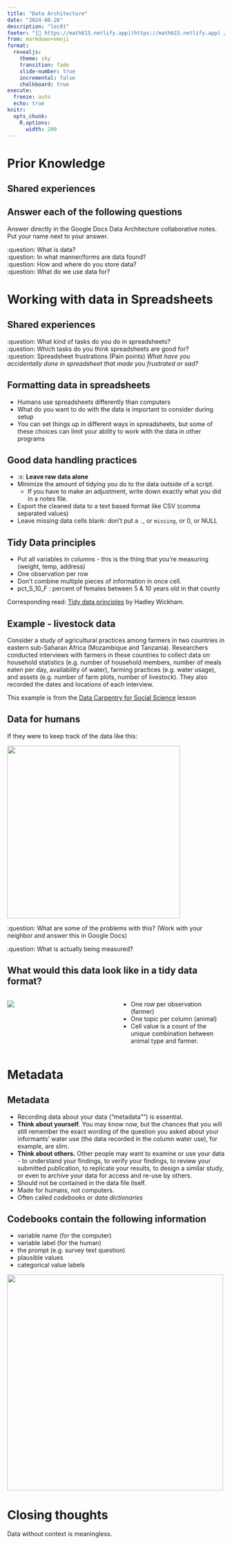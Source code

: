 ```yaml
---
title: "Data Architecture"
date: "2024-08-26"
description: "lec01"
footer: "[🔗 https://math615.netlify.app](https://math615.netlify.app) / Data Architecture"
from: markdown+emoji
format: 
  revealjs:
    theme: sky
    transition: fade
    slide-number: true
    incremental: false 
    chalkboard: true
execute:
  freeze: auto
  echo: true
knitr:
  opts_chunk: 
    R.options:
      width: 200
---
```


# Prior Knowledge

## Shared experiences

:::{.callout-note icon=false}
## Answer each of the following questions

Answer directly in the Google Docs Data Architecture collaborative notes. Put your name next to your answer. 
:::

:question: What is data?  
:question: In what manner/forms are data found?  
:question: How and where do you store data?  
:question: What do we use data for?  


# Working with data in Spreadsheets

## Shared experiences

:question: What kind of tasks do you do in spreadsheets?  
:question: Which tasks do you think spreadsheets are good for?  
:question: Spreadsheet frustrations (Pain points) _What have you accidentally done in spreadsheet that made you frustrated or sad?_


## Formatting data in spreadsheets 

* Humans use spreadsheets differently than computers
* What do you want to do with the data is important to consider during setup
* You can set things up in different ways in spreadsheets, but some of these choices can limit your ability to work with the data in other programs 


## Good data handling practices

* :x: **Leave raw data alone**
* Minimize the amount of tidying you do to the data outside of a script. 
    - If you have to make an adjustment, write down exactly what you did in a notes file. 
* Export the cleaned data to a text based format like CSV (comma separated values)
* Leave missing data cells blank: don't put a `.`, or `missing`, or 0, or NULL

## Tidy Data principles

* Put all variables in columns - this is the thing that you're measuring (weight, temp, address)
* One observation per row
* Don't combine multiple pieces of information in once cell. 
* pct_5_10_F : percent of females between 5 & 10 years old in that county

:::{.callout-tip}
Corresponding read: [Tidy data principles](https://tidyr.tidyverse.org/articles/tidy-data.html#tidying) by Hadley Wickham. 
:::


## Example - livestock data

Consider a study of agricultural practices among farmers in two countries in eastern sub-Saharan Africa (Mozambique and Tanzania). Researchers conducted interviews with farmers in these countries to collect data on household statistics (e.g. number of household members, number of meals eaten per day, availability of water), farming practices (e.g. water usage), and assets (e.g. number of farm plots, number of livestock). They also recorded the dates and locations of each interview.

::: aside
This example is from the [Data Carpentry for Social Science](https://datacarpentry.org/spreadsheets-socialsci/01-format-data/index.html) lesson
:::

## Data for humans

If they were to keep track of the data like this:

![](https://datacarpentry.org/spreadsheets-socialsci/fig/multiple-info.png){width=400 fig-align=center fig-alt="Example of multiple pieces of data in a single row"}

:question: What are some of the problems with this? (Work with your neighbor and answer this in Google Docs)

:question: What is actually being measured?


## What would this data look like in a tidy data format?

:::: {.columns}

::: {.column width="50%"}
![](https://datacarpentry.org/spreadsheets-socialsci/fig/single-info.png){fig-align=center fig-alt="The previous example in tidy data format"}
:::

::: {.column width="50%"}
* One row per observation (farmer)
* One topic per column (animal)
* Cell value is a count of the unique combination between animal type and farmer. 
:::

::::


# Metadata

## Metadata {.smaller}

* Recording data about your data ("metadata"") is essential. 
* **Think about yourself**. You may know now, but the chances that you will still remember the exact wording of the question you asked about your informants’ water use (the data recorded in the column water use), for example, are slim.
* **Think about others.** Other people may want to examine or use your data - to understand your findings, to verify your findings, to review your submitted publication, to replicate your results, to design a similar study, or even to archive your data for access and re-use by others.   
* Should not be contained in the data file itself. 
* Made for humans, not computers. 
* Often called _codebooks_ or _data dictionaries_ 


## Codebooks contain the following information {.small}

:::{layout-ncol=2}
* variable name (for the computer)
* variable label (for the human) 
* the prompt (e.g. survey text question)
* plausible values
* categorical value labels
    
![](images/example_codebook.png){width=500 fig-align=center fig-alt="Screenshot of a codebook entry"}
:::



# Closing thoughts 

:::{.callout-warning}
Data without context is meaningless.
:::

